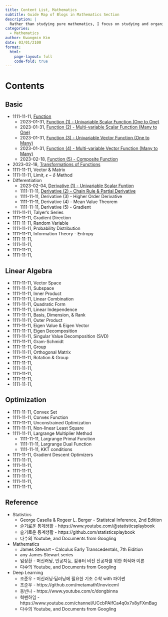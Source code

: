 ```yaml
---
title: Content List, Mathematics 
subtitle: Guide Map of Blogs in Mathematics Section
description: |
  Rather than studying pure mathematics, I focus on studying and organizing mathematical concepts by filling out this mathematics blog section with some mathematics stuff for deep learning
categories:
  - Mathematics
author: Kwangmin Kim
date: 03/01/2100
format: 
  html:
    page-layout: full
    code-fold: true
---
```


# Contents

## Basic

* 1111-11-11, [Function](../function/index.qmd)
  * 2023-01-31, [Function (1) - Univariable Scalar Function (One to One)](../function/univariable_scalar_function.qmd)
  * 2023-01-31, [Function (2) - Multi-variable Scalar Function (Many to One)](../function/multivariable_scalar_function.qmd)
  * 2023-01-31, [Function (3) - Univariable Vector Function (One to Many)](../function/univariable_vector_function.qmd)
  * 2023-01-31, [Function (4) - Multi-variable Vector Function (Many to Many)](../function/mutivariable_vector_function.qmd)
  * 2023-02-18, [Function (5) - Composite Function](../function/composite_function.qmd)
* 2023-02-18, [Transformations of Functions](../transformation/index.qmd)
* 1111-11-11, Vector & Matrix
* 1111-11-11, Limit, $\epsilon-\delta$ Method
* Differentiation
  * 2023-02-04, [Derivative (1) - Univariable Scalar Funtion](../differentiation/2023-02-04_uni_derivative.qmd)
  * 1111-11-11, [Derivative (2) - Chain Rule & Partial Derivative](../differentiation/2023-02-10_composite_partial_derivative.qmd)
  * 1111-11-11, Derivative (3) - Higher Order Derivative
  * 1111-11-11, Derivative (4) - Mean Value Theorem
  * 1111-11-11, Derivative (5) - Gradient
* 1111-11-11, Talyer's Series
* 1111-11-11, Gradient Direction
* 1111-11-11, Random Variable
* 1111-11-11, Probability Distribution
* 1111-11-11, Information Theory - Entropy
* 1111-11-11, 
* 1111-11-11, 
* 1111-11-11, 
* 1111-11-11,

## Linear Algebra

* 1111-11-11, Vector Space
* 1111-11-11, Subspace
* 1111-11-11, Inner Product
* 1111-11-11, Linear Combination
* 1111-11-11, Quadratic Form
* 1111-11-11, Linear Independence
* 1111-11-11, Basis, Dimension, & Rank
* 1111-11-11, Outer Product
* 1111-11-11, Eigen Value & Eigen Vector
* 1111-11-11, Eigen Decomposition
* 1111-11-11, Singular Value Decomposition (SVD)
* 1111-11-11, Gram-Schmidt
* 1111-11-11, Group
* 1111-11-11, Orthogonal Matrix
* 1111-11-11, Rotation & Group
* 1111-11-11, 
* 1111-11-11, 
* 1111-11-11, 
* 1111-11-11, 
* 1111-11-11, 

## Optimization

* 1111-11-11, Convex Set
* 1111-11-11, Convex Function
* 1111-11-11, Unconstrained Optimization
* 1111-11-11, Non-linear Least Square
* 1111-11-11, Largrange Multiplier Method
  * 1111-11-11, Largrange Primal Function
  * 1111-11-11, Largrange Dual Function
  * 1111-11-11, KKT conditions
* 1111-11-11, Gradient Descent Optimizers
* 1111-11-11, 
* 1111-11-11, 
* 1111-11-11, 
* 1111-11-11, 
* 1111-11-11, 
* 1111-11-11, 

## Reference

* Statistics 
  * George Casella & Rogeer L. Berger - Statistcal Inference, 2nd Edition
  * 슬기로운 통계생활 - https://www.youtube.com/@statisticsplaybook
  * 슬기로운 통계생활 - https://github.com/statisticsplaybook
  * 다수의 Youtube, and Documents from Googling
* Mathematics
  * James Stewart - Calculus Early Transcedentals, 7th Eidition
  * any James Stewart series
  * 임장환 - 머신러닝, 인공지능, 컴퓨터 비전 전공자를 위한 최적화 이론
  * 다수의 Youtube, and Documents from Googling
* Deep Learning
  * 조준우 - 머신러닝·딥러닝에 필요한 기초 수학 with 파이썬
  * 조준우 - https://github.com/metamath1/noviceml
  * 동빈나 - https://www.youtube.com/c/dongbinna 
  * 혁펜하임 - https://www.youtube.com/channel/UCcbPAIfCa4q0x7x8yFXmBag
  * 다수의 Youtube, and Documents from Googling